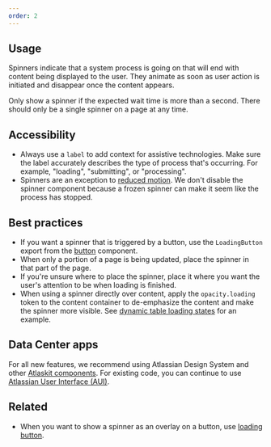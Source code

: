 ```yaml
---
order: 2
---
```


## Usage

Spinners indicate that a system process is going on that will end with content being displayed to
the user. They animate as soon as user action is initiated and disappear once the content appears.

Only show a spinner if the expected wait time is more than a second. There should only be a single
spinner on a page at any time.

## Accessibility

- Always use a `label` to add context for assistive technologies. Make sure the label accurately
  describes the type of process that's occurring. For example, "loading", "submitting", or
  "processing".
- Spinners are an exception to [reduced motion](/components/motion/accessibility/code). We don't
  disable the spinner component because a frozen spinner can make it seem like the process has
  stopped.

## Best practices

- If you want a spinner that is triggered by a button, use the `LoadingButton` export from the
  [button](/components/button/) component.
- When only a portion of a page is being updated, place the spinner in that part of the page.
- If you're unsure where to place the spinner, place it where you want the user's attention to be
  when loading is finished.
- When using a spinner directly over content, apply the `opacity.loading` token to the content
  container to de-emphasize the content and make the spinner more visible. See
  [dynamic table loading states](/components/dynamic-table/examples#loading-states) for an example.

## Data Center apps

For all new features, we recommend using Atlassian Design System and other
[Atlaskit components](https://atlaskit.atlassian.com/). For existing code, you can continue to use
[Atlassian User Interface (AUI)](https://aui.atlassian.com/).

## Related

- When you want to show a spinner as an overlay on a button, use
  [loading button](/components/button/examples#loading).

